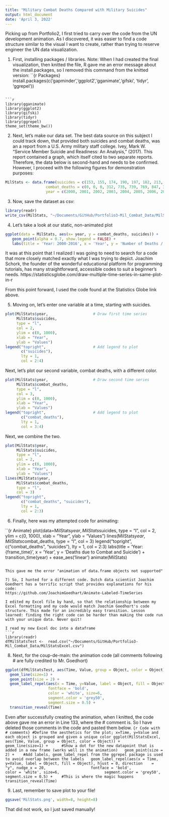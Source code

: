 ```yaml
---
title: "Military Combat Deaths Compared with Military Suicides"
output: html_document
date: 'April 3, 2022'
---
```


Picking up from Portfolio2, I first tried to carry over the code from the UN development animation. As I discovered, it was easier to find a code structure similar to the visual I want to create, rather than trying to reserve engineer the UN data visualization. 

1) First, installing packages / libraries. 
Note: When I had created the final visualization, then knitted the file, R gave me an error message about the install.packages, so I removed this command from the knitted version:
``{r Packages}
install.packages(c('gapminder','ggplot2','gganimate','gifski', 'tidyr', 'ggrepel'))
```

```r
library(gganimate)
library(ggplot2)
library(gifski)
library(tidyr)
library(ggrepel)
theme_set(theme_bw())
```


2) Next, let's make our data set. The best data source on this subject I could track down, that provided both suicides and combat deaths, was an a report from a U.S. Army military staff college. Ivey, Mark W. "Service Member Suicide and Readiness: An Analysis," (2017). This report contained a graph, which itself cited to two separate reports. Therefore, the data below is second-hand and needs to be confirmed. However, I proceed with the following figures for demonstration purposes: 

```r
MilStats <- data.frame(suicides = c(153, 155, 174, 190, 197, 182, 213, 211, 268, 309, 295, 301, 525, 475, 444, 478, 478),
                  combat_deaths = c(0, 0, 0, 312, 735, 739, 769, 847, 352, 346, 456, 394, 259, 0, 0, 0, 0),
                  year = c(2000, 2001, 2002, 2003, 2004, 2005, 2006, 2007, 2008, 2009, 2010, 2011, 2012, 2013, 2014, 2015, 2016))
```

3) Now, save the dataset as csv:
```r
library(readr)
write_csv(MilStats, "~/Documents/GitHub/Portfolio3-Mil_Combat_Data/MilStatsExcelTest.csv")
```

4) Let's take a look at our static, non-animated plot
```r
ggplot(data = MilStats, aes(x= year, y = combat_deaths, suicides)) +
   geom_point(alpha = 0.7, show.legend = FALSE) +
   labs(title = 'Year: 2000-2016', x = 'Year', y = 'Number of Deaths / Suicides')
```

It was at this point that I realized I was going to need to search for a code that more closely matched exactly what I was trying to depict. Joachim Schork, the founder of the wonderful educational platform for programming tutorials, has many straightforward, accessible codes to suit a beginner's needs. 
https://statisticsglobe.com/draw-multiple-time-series-in-same-plot-in-r

From this point forward, I used the code found at the Statistics Globe link above. 

5) Moving on, let's enter one variable at a time, starting with suicides.
```r
plot(MilStats$year,                    # Draw first time series
     MilStats$suicides,
     type = "l",
     col = 2,
     ylim = c(0, 1000),
     xlab = "Year",
     ylab = "Values")
legend("topright",                     # Add legend to plot
       c("suicides"),
       lty = 1,
       col = 2:4)
```

Next, let's plot our second variable, combat deaths, with a different color.
```r
plot(MilStats$year,                    # Draw second time series
     MilStats$combat_deaths,
     type = "l",
     col = 3,
     ylim = c(0, 1000),
     xlab = "Year",
     ylab = "Values")
legend("topright",                     # Add legend to plot
       c("combat_deaths"),
       lty = 1,
       col = 3:4)
```

Next, we combine the two. 
```r
plot(MilStats$year,                    
     MilStats$suicides,
     type = "l",
     col = 2,
     ylim = c(0, 1000),
     xlab = "Year",
     ylab = "Values")
lines(MilStats$year,                    
     MilStats$combat_deaths,
     type = "l",
     col = 3)
legend("topright",                     
       c("combat_deaths", "suicides"),
       lty = 1,
       col = 2:3)
```


6) Finally, here was my attempted code for animating:

``{r Animate}
plot(data=MilStats$year,                    
     MilStats$suicides,
     type = "l",
     col = 2,
     ylim = c(0, 1000),
     xlab = "Year",
     ylab = "Values")
lines(MilStats$year,                    
     MilStats$combat_deaths,
     type = "l",
     col = 3)
legend("topright",                     
       c("combat_deaths", "suicides"),
       lty = 1,
       col = 2:3)
labs(title = 'Year: {frame_time}', x = 'Year', y = 'Deaths due to Combat and Suicide') +
             transition_time(year) +
             ease_aes('linear')
animate(MilStats)
```

This gave me the error "animation of data.frame objects not supported"

7) So, I hunted for a different code. Dutch data scientist Joαchim Goedhαrt has a terrific script that provides explanations for his code:
https://github.com/JoachimGoedhart/Animate-Labeled-TimeSeries

I edited my Excel file by hand, so that the relationship between my Excel formatting and my code would match Joαchim Goedhαrt's code structure. This made for an incredibly easy transition. Lesson learned: finding the right code can be harder than making the code run with your unique data. Never quit!

I read my new Excel doc into a dataframe
```r
library(readr)
dfMilStatsTest <-  read.csv("~/Documents/GitHub/Portfolio3-Mil_Combat_Data/MilStatsExcel.csv")
```

8) Next, for the coup-de-main: the animation code (all comments following # are fully credited to Mr. Goedhαrt)

```r
ggplot(dfMilStatsTest, aes(Time, Value, group = Object, color = Object)) + 
  geom_line(size=1) +   
  geom_point(size = 2) + 
  geom_label_repel(aes(x = Time, y=Value, label = Object, fill = Object), hjust = 0, direction    = "y", nudge_x = 20,
                   fontface = 'bold',
                   color = 'white', size=6,
                   segment.color = 'grey50',
                   segment.size = 0.5) +
  transition_reveal(Time) 
```

Even after successfully creating the animation, when I knitted, the code above gave me an error in Line 133, where the # comment is. So I have deleted those comments in the code and pasted them below.
``{r Code with # comments}
#Define the aesthetics for the plot; x=Time, y=Value and each object is grouped and given a unique color
ggplot(MilStatsExcel, aes(Time, Value, group = Object, color = Object)) + 
  geom_line(size=1) +   
  #Show a dot for the new datapoint that is added in a new frame (works well in the animation)
  geom_point(size = 2) + 
  #Add labels, geom_label_repel from the ggrepel package is used to avoid overlap between the labels
  geom_label_repel(aes(x = Time, y=Value, label = Object, fill = Object), hjust = 0, direction    = "y", nudge_x = 20,
                   fontface = 'bold',
                   color = 'white', size=6,
                   segment.color = 'grey50',
                   segment.size = 0.5) +
   #This is where the magic happens       
  transition_reveal(Time) 
``

9) Last, remember to save plot to your file!
```r
ggsave('MilStats.png', width=8, height=8)
```
That did not work, so I just saved manually!


